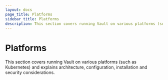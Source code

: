 ```yaml
---
layout: docs
page_title: Platforms
sidebar_title: Platforms
description: This section covers running Vault on various platforms (such as Kubernetes).
---
```


# Platforms

This section covers running Vault on various platforms (such as Kubernetes) and 
explains architecture, configuration, installation and security considerations.
